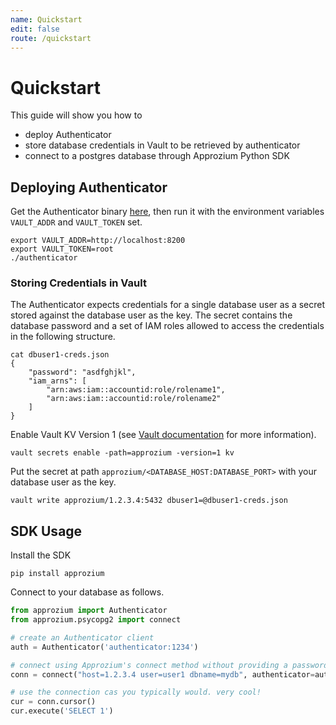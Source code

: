 ```yaml
---
name: Quickstart
edit: false
route: /quickstart
---
```


# Quickstart
This guide will show you how to
- deploy Authenticator
- store database credentials in Vault to be retrieved by authenticator
- connect to a postgres database through Approzium Python SDK

## Deploying Authenticator
Get the Authenticator binary [here](https://github.com/approzium/approzium/tree/develop/authenticator), then run it with the environment variables `VAULT_ADDR` and `VAULT_TOKEN` set.
```shell
export VAULT_ADDR=http://localhost:8200
export VAULT_TOKEN=root
./authenticator
```

### Storing Credentials in Vault
The Authenticator expects credentials for a single database user as a secret stored against the database user as the key. The secret contains the database password and a set of IAM roles allowed to access the credentials in the following structure.
```shell
cat dbuser1-creds.json
{
    "password": "asdfghjkl",
    "iam_arns": [
        "arn:aws:iam::accountid:role/rolename1",
        "arn:aws:iam::accountid:role/rolename2"
    ]
}
```

Enable Vault KV Version 1 (see [Vault documentation](https://www.vaultproject.io/docs/secrets/kv/kv-v1) for more information).
```shell
vault secrets enable -path=approzium -version=1 kv
```

Put the secret at path `approzium/<DATABASE_HOST:DATABASE_PORT>` with your database user as the key.
```shell
vault write approzium/1.2.3.4:5432 dbuser1=@dbuser1-creds.json
```

## SDK Usage
Install the SDK
```shell
pip install approzium
```

Connect to your database as follows.
```python
from approzium import Authenticator
from approzium.psycopg2 import connect

# create an Authenticator client
auth = Authenticator('authenticator:1234')

# connect using Approzium's connect method without providing a password
conn = connect("host=1.2.3.4 user=user1 dbname=mydb", authenticator=auth)

# use the connection cas you typically would. very cool!
cur = conn.cursor()
cur.execute('SELECT 1')
```